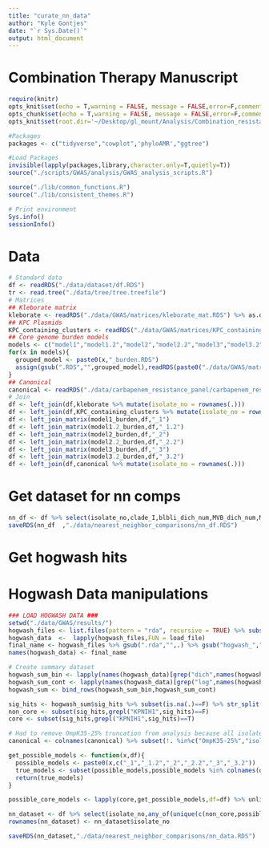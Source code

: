 ```yaml
---
title: "curate_nn_data"
author: "Kyle Gontjes"
date: "`r Sys.Date()`"
output: html_document
---
```


# Combination Therapy Manuscript
```r
require(knitr)
opts_knit$set(echo = T,warning = FALSE, message = FALSE,error=F,comment=NA)
opts_chunk$set(echo = T,warning = FALSE, message = FALSE,error=F,comment=NA)
opts_knit$set(root.dir='~/Desktop/gl_mount/Analysis/Combination_resistance/pre-intro-blbli-resistance-ms/')
```

```r
#Packages
packages <- c("tidyverse","cowplot",'phyloAMR',"ggtree")

#Load Packages
invisible(lapply(packages,library,character.only=T,quietly=T))
source("./scripts/GWAS/analysis/GWAS_analysis_scripts.R")

source("./lib/common_functions.R")
source("./lib/consistent_themes.R")  

# Print environment
Sys.info()
sessionInfo()
```

# Data
```r
# Standard data
df <- readRDS("./data/dataset/df.RDS")
tr <- read.tree("./data/tree/tree.treefile") 
# Matrices
## Kleborate matrix
kleborate <- readRDS("./data/GWAS/matrices/kleborate_mat.RDS") %>% as.data.frame 
## KPC Plasmids
KPC_containing_clusters <- readRDS("./data/GWAS/matrices/KPC_containing_cluster_mat.RDS") %>% as.data.frame  
## Core genome burden models
models <- c("model1","model1.2","model2","model2.2","model3","model3.2")
for(x in models){
  grouped_model <- paste0(x,"_burden.RDS")
  assign(gsub(".RDS","",grouped_model),readRDS(paste0("./data/GWAS/matrices/",grouped_model)) %>% as.data.frame)
} 
## Canonical
canonical <- readRDS("./data/carbapenem_resistance_panel/carbapenem_resistance_panel_matrix.RDS")
# Join
df <- left_join(df,kleborate %>% mutate(isolate_no = rownames(.)))
df <- left_join(df,KPC_containing_clusters %>% mutate(isolate_no = rownames(.))) 
df <- left_join_matrix(model1_burden,df,"_1")
df <- left_join_matrix(model1.2_burden,df,"_1.2")
df <- left_join_matrix(model2_burden,df,"_2")
df <- left_join_matrix(model2.2_burden,df,"_2.2")
df <- left_join_matrix(model3_burden,df,"_3")
df <- left_join_matrix(model3.2_burden,df,"_3.2")
df <- left_join(df,canonical %>% mutate(isolate_no = rownames(.)))
```

# Get dataset for nn comps
```r
nn_df <- df %>% select(isolate_no,clade_I,blbli_dich_num,MVB_dich_num,MVB_dich,MVB_cat,MVB_num,MVB_log_2,IR_dich_num,IR_dich,IR_cat,IR_num,IR_log_2) %>% `rownames<-`(.$isolate_no)
saveRDS(nn_df  ,"./data/nearest_neighbor_comparisons/nn_df.RDS") 
```

# Get hogwash hits
# Hogwash Data manipulations
```r
### LOAD HOGWASH DATA ###
setwd("./data/GWAS/results/")
hogwash_files <- list.files(pattern = "rda", recursive = TRUE) %>% subset(grepl("MVB_dich_num",.)==F & grepl("IR_dich_num",.)==F)
hogwash_data  <-  lapply(hogwash_files,FUN = load_file)
final_name <- hogwash_files %>% gsub(".rda","",.) %>% gsub("hogwash_","",.)  
names(hogwash_data) <- final_name

# Create summary dataset
hogwash_sum_bin <- lapply(names(hogwash_data)[grep("dich",names(hogwash_data))] ,hogwash_sum_data,hogwash_data,test="binary") %>% do.call(rbind,.) %>% as.data.frame 
hogwash_sum_cont <- lapply(names(hogwash_data)[grep("log",names(hogwash_data))] ,hogwash_sum_data,hogwash_data,test="continuous") %>% do.call(rbind,.) %>% as.data.frame 
hogwash_sum <- bind_rows(hogwash_sum_bin,hogwash_sum_cont)  
```

```r
sig_hits <- hogwash_sum$sig_hits %>% subset(is.na(.)==F) %>% str_split(.,",") %>% unlist %>% unique %>% sort()
non_core <- subset(sig_hits,grepl("KPNIH1",sig_hits)==F)
core <- subset(sig_hits,grepl("KPNIH1",sig_hits)==T)

# Had to remove OmpK35-25% truncation from analysis because all isolates have this, making it impossible to find a nearest neighbor
canonical <- colnames(canonical) %>% subset(!. %in%c("OmpK35-25%","isolate_no")) %>% sort

get_possible_models <- function(x,df){
  possible_models <- paste0(x,c("_1","_1.2","_2","_2.2","_3","_3.2"))
  true_models <- subset(possible_models,possible_models %in% colnames(df))
  return(true_models)
}

possible_core_models <- lapply(core,get_possible_models,df=df) %>% unlist 

nn_dataset <- df %>% select(isolate_no,any_of(unique(c(non_core,possible_core_models,canonical))))
rownames(nn_dataset) <- nn_dataset$isolate_no
```

```r
saveRDS(nn_dataset,"./data/nearest_neighbor_comparisons/nn_data.RDS") 
```
